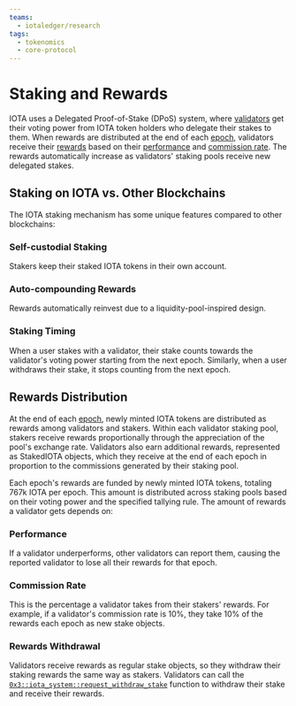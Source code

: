 ```yaml
---
teams:
  - iotaledger/research
tags:
  - tokenomics
  - core-protocol
---
```


# Staking and Rewards

IOTA uses a Delegated Proof-of-Stake (DPoS) system, where [validators](../tokenomics/validators-staking.mdx) get their
voting power from IOTA token holders who delegate their stakes to them.
When rewards are distributed at the end of each [epoch](epochs.mdx),
validators receive their [rewards](#rewards-distribution) based on their [performance](#performance)
and [commission rate](#commission-rate).
The rewards automatically increase as validators' staking pools receive new delegated stakes.

## Staking on IOTA vs. Other Blockchains

The IOTA staking mechanism has some unique features compared to other blockchains:

### Self-custodial Staking

Stakers keep their staked IOTA tokens in their own account.

### Auto-compounding Rewards

Rewards automatically reinvest due to a liquidity-pool-inspired design.

### Staking Timing

When a user stakes with a validator, their stake counts towards the validator's voting power starting from the next
epoch. Similarly, when a user withdraws their stake, it stops counting from the next epoch.

<StakingPoolReqs />

## Rewards Distribution

At the end of each [epoch](epochs.mdx), newly minted IOTA tokens are distributed as rewards among validators and stakers. Within each validator staking pool, stakers receive rewards proportionally through the appreciation of the pool's exchange rate. Validators also earn additional rewards, represented as StakedIOTA objects, which they receive at the end of each epoch in proportion to the commissions generated by their staking pool.

Each epoch's rewards are funded by newly minted IOTA tokens, totaling 767k IOTA per epoch. This amount is distributed across staking pools based on their voting power and the specified tallying rule. The amount of rewards a validator gets depends on:

### Performance

If a validator underperforms, other validators can report them, causing the reported validator to lose all their rewards
for that epoch.

### Commission Rate

This is the percentage a validator takes from their stakers' rewards.
For example, if a validator's commission rate is 10%, they take 10% of the rewards each epoch as new stake objects.

### Rewards Withdrawal

Validators receive rewards as regular stake objects, so they withdraw their staking rewards the same way as stakers.
Validators can call
the [`0x3::iota_system::request_withdraw_stake`](https://github.com/iotaledger/iota/blob/6234ae2cc8137f3a2a34cd0aa1ac4fd5f31260e2/crates/iota-framework/packages/iota-system/sources/iota_system.move#L272)
function to withdraw their stake and receive their rewards.


<Quiz questions={questions} />
